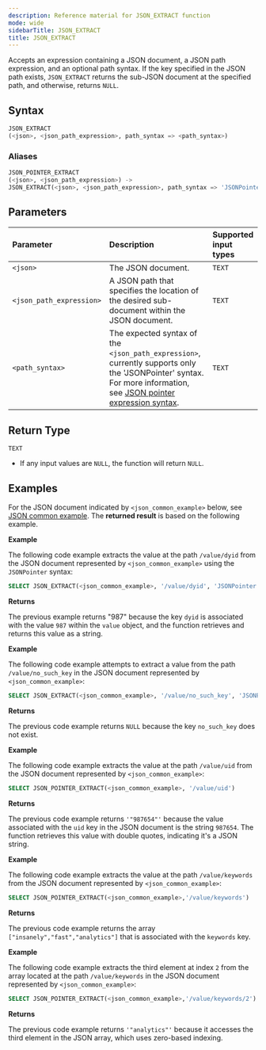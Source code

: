 ```yaml
---
description: Reference material for JSON_EXTRACT function
mode: wide
sidebarTitle: JSON_EXTRACT
title: JSON_EXTRACT
---
```



Accepts an expression containing a JSON document, a JSON path expression, and an optional path syntax. If the key
specified in the JSON path exists, `JSON_EXTRACT` returns the sub-JSON document at the specified path, and otherwise, returns `NULL`.

## Syntax

```sql
JSON_EXTRACT
(<json>, <json_path_expression>, path_syntax => <path_syntax>)
```

### Aliases

```sql
JSON_POINTER_EXTRACT
(<json>, <json_path_expression>) ->
JSON_EXTRACT(<json>, <json_path_expression>, path_syntax => 'JSONPointer')
```

## Parameters

| Parameter                | Description                                                                                                                                                                                            | Supported input types |
|:-------------------------|:-------------------------------------------------------------------------------------------------------------------------------------------------------------------------------------------------------|:----------------------|
| `<json>`                 | The JSON document.                                                                                                                                                                                     | `TEXT`                |
| `<json_path_expression>` | A JSON path that specifies the location of the desired sub-document within the JSON document.                                                                                                                                  | `TEXT`                |
| `<path_syntax>`          | The expected syntax of the `<json_path_expression>`, currently supports only the 'JSONPointer' syntax. For more information, see [JSON pointer expression syntax](/functions-reference/JSON#json-pointer-expression-syntax). | `TEXT`                | 

## Return Type

`TEXT`

* If any input values are `NULL`, the function will return `NULL`.

## Examples

For the JSON document indicated by `<json_common_example>` below,
see [JSON common example](/functions-reference/JSON#json-common-example). The **returned result** is based on the following example.

**Example**

The following code example extracts the value at the path `/value/dyid` from the JSON document represented by `<json_common_example>` using the `JSONPointer` syntax:

```sql
SELECT JSON_EXTRACT(<json_common_example>, '/value/dyid', 'JSONPointer')
```

**Returns**

The previous example returns "987" because the key `dyid` is associated with the value `987` within the `value` object, and the function retrieves and returns this value as a string.

**Example**

The following code example attempts to extract a value from the path `/value/no_such_key` in the JSON document represented by `<json_common_example>`:

```sql
SELECT JSON_EXTRACT(<json_common_example>, '/value/no_such_key', 'JSONPointer')
```

**Returns**

The previous code example returns `NULL` because the key `no_such_key` does not exist.

**Example**

The following code example extracts the value at the path `/value/uid` from the JSON document represented by `<json_common_example>`:

```sql
SELECT JSON_POINTER_EXTRACT(<json_common_example>, '/value/uid')
```

**Returns**

The previous code example returns `'"987654"'` because the value associated with the `uid` key in the JSON document is the string `987654`. The function retrieves this value with double quotes, indicating it's a JSON string.

**Example**

The following code example extracts the value at the path `/value/keywords` from the JSON document represented by `<json_common_example>`:

```sql
SELECT JSON_POINTER_EXTRACT(<json_common_example>,'/value/keywords')
```

**Returns**

The previous code example returns the array `["insanely","fast","analytics"]` that is associated with the `keywords` key.

**Example**

The following code example extracts the third element at index `2` from the array located at the path `/value/keywords` in the JSON document represented by `<json_common_example>`:

```sql
SELECT JSON_POINTER_EXTRACT(<json_common_example>,'/value/keywords/2')
```

**Returns**

The previous code example returns `'"analytics"'` because it accesses the third element in the JSON array, which uses zero-based indexing.

